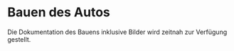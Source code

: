 
# Bauen des Autos

Die Dokumentation des Bauens inklusive Bilder wird zeitnah zur Verfügung gestellt.